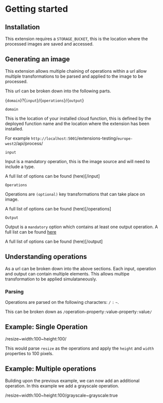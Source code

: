 # Getting started

## Installation

This extension requires a `STORAGE_BUCKET`, this is the location where the processed images are saved and accessed.

## Generating an image

This extension allows multiple chaining of operations within a url allow multiple transformations to be parsed and applied to the image to be processed.

This url can be broken down into the following parts.

{`domain`}?{`input`}/{`operations`}/{`output`}

`domain`

This is the location of your installed cloud function, this is defined by the deployed function name and the location where the extension has been installed.

For example `http://localhost:5001`/extensions-testing/`europe-west2`/api/process/

`input`

Input is a mandatory operation, this is the image source and will need to include a type.

A full list of options can be found (here)[/input]

`Operations`

Operations are `(optional)` key transformations that can take place on image.

A full list of options can be found (here)[/operations]

`Output`

Output is a `mandatory` option which contains at least one output operation. A full list can be found [here](https://todo-output-ops-link)

A full list of options can be found (here)[/output]

## Understanding operations

As a url can be broken down into the above sections. Each input, operation and output can contain multiple elements. This allows multipe transformation to be applied simulataneously.

### Parsing

Operations are parsed on the following characters: `/` `:` `~`.

This can be broken down as `/`operation`~`property`:`value`~`property`:`value`/`

## Example: Single Operation

/resize~width:100~height:100/

This would parse `resize` as the operations and apply the `height` and `width` properties to 100 pixels.

## Example: Multiple operations

Building upon the previous example, we can now add an additional operation. In this example we add a grayscale operation.

/resize~width:100~height:100/grayscale~grayscale:true
